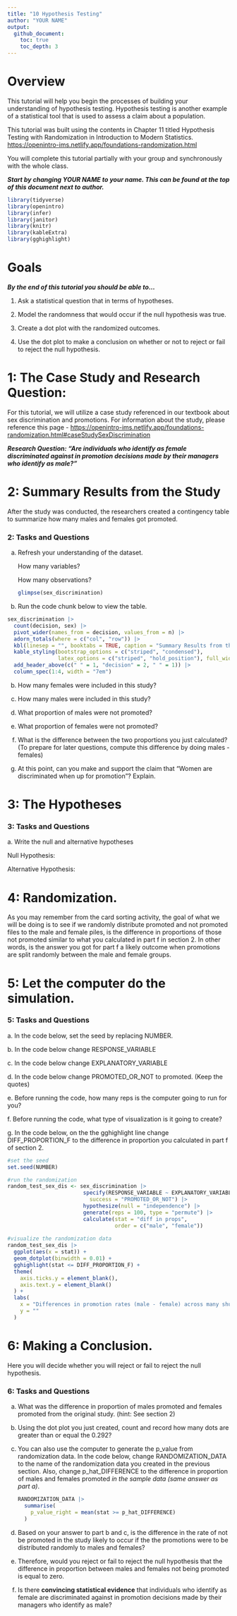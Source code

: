 ```yaml
---
title: "10 Hypothesis Testing"
author: "YOUR NAME"
output: 
  github_document:
    toc: true
    toc_depth: 3
---
```


# Overview

This tutorial will help you begin the processes of building your understanding of hypothesis testing. Hypothesis testing is another example of a statistical tool that is used to assess a claim about a population.

This tutorial was built using the contents in Chapter 11 titled Hypothesis Testing with Randomization in Introduction to Modern Statistics. <https://openintro-ims.netlify.app/foundations-randomization.html>

You will complete this tutorial partially with your group and synchronously with the whole class.

***Start by changing YOUR NAME to your name. This can be found at the top of this document next to author.***

```r
library(tidyverse)
library(openintro)
library(infer)
library(janitor)
library(knitr)
library(kableExtra)
library(gghighlight)
```

# Goals

***By the end of this tutorial you should be able to...***

1.  Ask a statistical question that in terms of hypotheses.

2.  Model the randomness that would occur if the null hypothesis was true.

3.  Create a dot plot with the randomized outcomes.

4.  Use the dot plot to make a conclusion on whether or not to reject or fail to reject the null hypothesis.

# 1: The Case Study and Research Question:

For this tutorial, we will utilize a case study referenced in our textbook about sex discrimination and promotions. For information about the study, please reference this page - <https://openintro-ims.netlify.app/foundations-randomization.html#caseStudySexDiscrimination>

***Research Question: "Are individuals who identify as female discriminated against in promotion decisions made by their managers who identify as male?"***

# 2: Summary Results from the Study

After the study was conducted, the researchers created a contingency table to summarize how many males and females got promoted.

### 2: Tasks and Questions

a.  Refresh your understanding of the dataset.

    How many variables?

    How many observations?

    ```r
    glimpse(sex_discrimination)
    ```

b.  Run the code chunk below to view the table.

```r

sex_discrimination |> 
  count(decision, sex) |> 
  pivot_wider(names_from = decision, values_from = n) |>
  adorn_totals(where = c("col", "row")) |> 
  kbl(linesep = "", booktabs = TRUE, caption = "Summary Results from the sex descrimination study.") |>
  kable_styling(bootstrap_options = c("striped", "condensed"), 
                latex_options = c("striped", "hold_position"), full_width = FALSE) |>
  add_header_above(c(" " = 1, "decision" = 2, " " = 1)) |>
  column_spec(1:4, width = "7em")

```

b.  How many females were included in this study?

c.  How many males were included in this study?

d.  What proportion of males were not promoted?

e.  What proportion of females were not promoted?

f.  What is the difference between the two proportions you just calculated? (To prepare for later questions, compute this difference by doing males - females)

g.  At this point, can you make and support the claim that "Women are discriminated when up for promotion"? Explain.

# 3: The Hypotheses

### 3: Tasks and Questions

a\. Write the null and alternative hypotheses

Null Hypothesis:

Alternative Hypothesis:

# 4: Randomization.

As you may remember from the card sorting activity, the goal of what we will be doing is to see if we randomly distribute promoted and not promoted files to the male and female piles, is the difference in proportions of those not promoted similar to what you calculated in part f in section 2. In other words, is the answer you got for part f a likely outcome when promotions are split randomly between the male and female groups.

# 5: Let the computer do the simulation.

### 5: Tasks and Questions

a\. In the code below, set the seed by replacing NUMBER.

b\. In the code below change RESPONSE_VARIABLE

c\. In the code below change EXPLANATORY_VARIABLE

d\. In the code below change PROMOTED_OR_NOT to promoted. (Keep the quotes)

e\. Before running the code, how many reps is the computer going to run for you?

f\. Before running the code, what type of visualization is it going to create?

g\. In the code below, on the the gghighlight line change DIFF_PROPORTION_F to the difference in proportion you calculated in part f of section 2.

```r
#set the seed
set.seed(NUMBER)

#run the randomization
random_test_sex_dis <- sex_discrimination |>
                        specify(RESPONSE_VARIABLE ~ EXPLANATORY_VARIABLE, 
                          success = "PROMOTED_OR_NOT") |>
                        hypothesize(null = "independence") |>
                        generate(reps = 100, type = "permute") |>
                        calculate(stat = "diff in props", 
                                  order = c("male", "female"))
  
#visualize the randomization data
random_test_sex_dis |>
  ggplot(aes(x = stat)) +
  geom_dotplot(binwidth = 0.01) +
  gghighlight(stat <= DIFF_PROPORTION_F) +
  theme(
    axis.ticks.y = element_blank(),
    axis.text.y = element_blank()
  ) +
  labs(
    x = "Differences in promotion rates (male - female) across many shuffles",
    y = ""
  )
```

# 6: Making a Conclusion.

Here you will decide whether you will reject or fail to reject the null hypothesis.

### 6: Tasks and Questions

a.  What was the difference in proportion of males promoted and females promoted from the original study. (hint: See section 2)

b.  Using the dot plot you just created, count and record how many dots are greater than or equal the 0.292?

c.  You can also use the computer to generate the p_value from randomization data. In the code below, change RANDOMIZATION_DATA to the name of the randomization data you created in the previous section. Also, change p_hat_DIFFERENCE to the difference in proportion of males and females promoted *in the sample data (same answer as part a)*.

    ```r
    RANDOMIZATION_DATA |>
      summarise(
        p_value_right = mean(stat >= p_hat_DIFFERENCE)
      )
    ```

d.  Based on your answer to part b and c, is the difference in the rate of not be promoted in the study likely to occur if the the promotions were to be distributed randomly to males and females?

e.  Therefore, would you reject or fail to reject the null hypothesis that the difference in proportion between males and females not being promoted is equal to zero.

f.  Is there **convincing statistical evidence** that individuals who identify as female are discriminated against in promotion decisions made by their managers who identify as male?

# 
